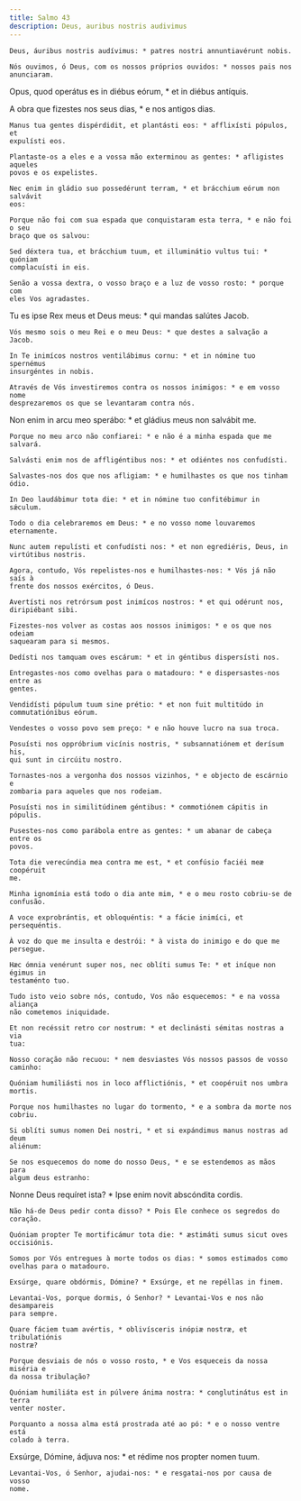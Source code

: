 ```yaml
---
title: Salmo 43
description: Deus, auribus nostris audivimus
---
```


<div class="side-by-side not-content">

    Deus, áuribus nostris audívimus: * patres nostri annuntiavérunt nobis.

    Nós ouvimos, ó Deus, com os nossos próprios ouvidos: * nossos pais nos
    anunciaram.

Opus, quod operátus es in diébus eórum, * et in diébus antíquis.

A obra que fizestes nos seus dias, * e nos antigos dias.

    Manus tua gentes dispérdidit, et plantásti eos: * afflixísti pópulos, et
    expulísti eos.

    Plantaste-os a eles e a vossa mão exterminou as gentes: * afligistes aqueles
    povos e os expelistes.

    Nec enim in gládio suo possedérunt terram, * et brácchium eórum non salvávit
    eos:

    Porque não foi com sua espada que conquistaram esta terra, * e não foi o seu
    braço que os salvou:

    Sed déxtera tua, et brácchium tuum, et illuminátio vultus tui: * quóniam
    complacuísti in eis.

    Senão a vossa dextra, o vosso braço e a luz de vosso rosto: * porque com
    eles Vos agradastes.

Tu es ipse Rex meus et Deus meus: * qui mandas salútes Jacob.

    Vós mesmo sois o meu Rei e o meu Deus: * que destes a salvação a Jacob.

    In Te inimícos nostros ventilábimus cornu: * et in nómine tuo spernémus
    insurgéntes in nobis.

    Através de Vós investiremos contra os nossos inimigos: * e em vosso nome
    desprezaremos os que se levantaram contra nós.

Non enim in arcu meo sperábo: * et gládius meus non salvábit me.

    Porque no meu arco não confiarei: * e não é a minha espada que me salvará.

    Salvásti enim nos de affligéntibus nos: * et odiéntes nos confudísti.

    Salvastes-nos dos que nos afligiam: * e humilhastes os que nos tinham ódio.

    In Deo laudábimur tota die: * et in nómine tuo confitébimur in sǽculum.

    Todo o dia celebraremos em Deus: * e no vosso nome louvaremos eternamente.

    Nunc autem repulísti et confudísti nos: * et non egrediéris, Deus, in
    virtútibus nostris.

    Agora, contudo, Vós repelistes-nos e humilhastes-nos: * Vós já não saís à
    frente dos nossos exércitos, ó Deus.

    Avertísti nos retrórsum post inimícos nostros: * et qui odérunt nos,
    diripiébant sibi.

    Fizestes-nos volver as costas aos nossos inimigos: * e os que nos odeiam
    saquearam para si mesmos.

    Dedísti nos tamquam oves escárum: * et in géntibus dispersísti nos.

    Entregastes-nos como ovelhas para o matadouro: * e dispersastes-nos entre as
    gentes.

    Vendidísti pópulum tuum sine prétio: * et non fuit multitúdo in
    commutatiónibus eórum.

    Vendestes o vosso povo sem preço: * e não houve lucro na sua troca.

    Posuísti nos oppróbrium vicínis nostris, * subsannatiónem et derísum his,
    qui sunt in circúitu nostro.

    Tornastes-nos a vergonha dos nossos vizinhos, * e objecto de escárnio e
    zombaria para aqueles que nos rodeiam.

    Posuísti nos in similitúdinem géntibus: * commotiónem cápitis in pópulis.

    Pusestes-nos como parábola entre as gentes: * um abanar de cabeça entre os
    povos.

    Tota die verecúndia mea contra me est, * et confúsio faciéi meæ coopéruit
    me.

    Minha ignomínia está todo o dia ante mim, * e o meu rosto cobriu-se de
    confusão.

    A voce exprobrántis, et obloquéntis: * a fácie inimíci, et persequéntis.

    À voz do que me insulta e destrói: * à vista do inimigo e do que me
    persegue.

    Hæc ómnia venérunt super nos, nec oblíti sumus Te: * et iníque non égimus in
    testaménto tuo.

    Tudo isto veio sobre nós, contudo, Vos não esquecemos: * e na vossa aliança
    não cometemos iniquidade.

    Et non recéssit retro cor nostrum: * et declinásti sémitas nostras a via
    tua:

    Nosso coração não recuou: * nem desviastes Vós nossos passos de vosso
    caminho:

    Quóniam humiliásti nos in loco afflictiónis, * et coopéruit nos umbra
    mortis.

    Porque nos humilhastes no lugar do tormento, * e a sombra da morte nos
    cobriu.

    Si oblíti sumus nomen Dei nostri, * et si expándimus manus nostras ad deum
    aliénum:

    Se nos esquecemos do nome do nosso Deus, * e se estendemos as mãos para
    algum deus estranho:

Nonne Deus requíret ista? * Ipse enim novit abscóndita cordis.

    Não há-de Deus pedir conta disso? * Pois Ele conhece os segredos do coração.

    Quóniam propter Te mortificámur tota die: * æstimáti sumus sicut oves
    occisiónis.

    Somos por Vós entregues à morte todos os dias: * somos estimados como
    ovelhas para o matadouro.

    Exsúrge, quare obdórmis, Dómine? * Exsúrge, et ne repéllas in finem.

    Levantai-Vos, porque dormis, ó Senhor? * Levantai-Vos e nos não desampareis
    para sempre.

    Quare fáciem tuam avértis, * oblivísceris inópiæ nostræ, et tribulatiónis
    nostræ?

    Porque desviais de nós o vosso rosto, * e Vos esqueceis da nossa miséria e
    da nossa tribulação?

    Quóniam humiliáta est in púlvere ánima nostra: * conglutinátus est in terra
    venter noster.

    Porquanto a nossa alma está prostrada até ao pó: * e o nosso ventre está
    colado à terra.

Exsúrge, Dómine, ádjuva nos: * et rédime nos propter nomen tuum.

    Levantai-Vos, ó Senhor, ajudai-nos: * e resgatai-nos por causa de vosso
    nome.

</div>
